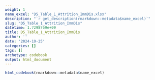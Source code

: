 ```yaml
---
weight: 1
name_excel: "D5_Table_1_Attrition_ImmDis.xlsx"
description: "`r get_description(rmarkdown::metadata$name_excel)`"
slug: "D5_Table_1_Attrition_ImmDis"
datetime: 1.7298769e+09
title: D5_Table_1_Attrition_ImmDis
author: ''
date: '2024-10-25'
categories: []
tags: []
archetype: codebook
output: html_document
---
```


```r
html_codebook(rmarkdown::metadata$name_excel)
```
